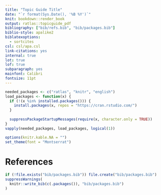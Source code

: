 ```yaml
---
title: "Topic Guide Title"
date: "`r format(Sys.Date(), '%B %Y')`"
knit: bookdown::render_book
output: ratlas::topicguide_pdf
bibliography: ["bib/refs.bib", "bib/packages.bib"]
biblio-style: apalike2
biblatexoptions:
  - sortcites
csl: csl/apa.csl
link-citations: yes
internal: true
lot: true
lof: true
subparagraph: yes
mainfont: Calibri
fontsize: 11pt
---
```


```r
needed_packages <- c("ratlas", "knitr", "english")
load_packages <- function(x) {
  if (!(x %in% installed.packages())) {
    install.packages(x, repos = "https://cran.rstudio.com/")
  }
  
  suppressPackageStartupMessages(require(x, character.only = TRUE))
}
vapply(needed_packages, load_packages, logical(1))

options(knitr.kable.NA = "")
set_theme(font = "Montserrat")
```




\newpage

# References

```r
if (!file.exists("bib/packages.bib")) file.create("bib/packages.bib")
suppressWarnings(
  knitr::write_bib(c(.packages()), "bib/packages.bib")
)
```

\printbibliography[heading=none]

\setlength{\parindent}{15pt}
\setlength{\leftskip}{0pt}
